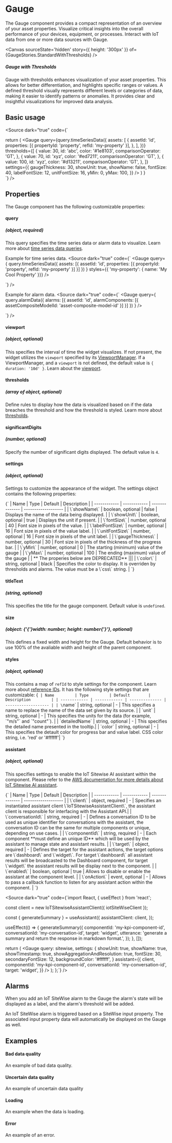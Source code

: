 
# Gauge

The Gauge component provides a compact representation of an overview of your asset properties. 
Visualize critical insights into the overall performance of your devices, equipment, or processes. 
Interact with IoT data from one or more data sources with Gauge.

<Meta title="Components/Gauge" />

<Canvas
  sourceState='hidden'
  story={{ height: '300px' }}
  of={GaugeStories.StandardWithThresholds}
/>

##### Gauge with Thresholds

Gauge with thresholds enhances visualization of your asset properties. This allows for better differentiation,
and highlights specific ranges or values. A defined threshold visually represents different levels or 
categories of data, making it easier to identify patterns or anomalies. 
It provides clear and insightful visualizations for improved data analysis.

## Basic usage

<Source dark="true" code={`

  return (
    <Gauge
      query={query.timeSeriesData({
        assets: [
          {
            assetId: 'id',
            properties: [{ propertyId: 'property', refId: 'my-property' }],
          },
        ],
      })}
      thresholds={[
        {
          value: 30,
          id: 'abc',
          color: '#1e8103',
          comparisonOperator: 'GT',
        },
        {
          value: 70,
          id: 'xyz',
          color: '#ed7211',
          comparisonOperator: 'GT',
        },
        {
          value: 100,
          id: 'xyz',
          color: '#d13211',
          comparisonOperator: 'GT',
        },
      ]}
      settings={{
        gaugeThickness: 30,
        showUnit: true,
        showName: false,
        fontSize: 40,
        labelFontSize: 12,
        unitFontSize: 16,
        yMin: 0,
        yMax: 100,
      }}
    />
  )
}  
`} />

## Properties

The Gauge component has the following customizable properties:

#### query
##### (object, required)
This query specifies the time series data or alarm data to visualize. Learn more about [time series data queries](/docs/core-time-series-data--docs).

Example for time series data.
<Source dark="true" code={`
<Gauge
  query={
    query.timeSeriesData({
      assets: [{
        assetId: 'id',
        properties: [{ propertyId: 'property', refId: 'my-property' }]
      }]
    })
 }
 styles={{ 'my-property': { name: 'My Cool Property' }}}
/>

`} />

Example for alarm data.
<Source dark="true" code={`
<Gauge
  query={
    query.alarmData({
      alarms: [{
        assetId: 'id',
        alarmComponents: [{ assetCompositeModelId: 'asset-composite-model-id' }]
      }]
    })
 }
/>

`} />

#### viewport
##### (object, optional)
This specifies the interval of time the widget visualizes. If not present, the widget utilizes the `viewport` specified by its [ViewportManager](/docs/components-viewportmanager--docs).
If a ViewportManager, and a `viewport` is not defined, the default value is `{ duration: '10d' }`.
Learn about the [viewport](/docs/core-viewport--docs).

#### thresholds
##### (array of object, optional)
Define rules to display how the data is visualized based on if the data breaches the threshold and how the threshold is styled.
Learn more about [thresholds](/docs/core-thresholds--docs#thresholds).

#### significantDigits
##### (number, optional)
Specify the number of significant digits displayed. The default value is `4`.

<Canvas
  sourceState='hidden'
  of={GaugeStories.SignificantDigits}
/>

#### settings
##### (object, optional)
Settings to customize the appearance of the widget. The settings object contains the following properties:

<Markdown>
{`
| Name         | Type         | Default        | Description         |
| ------------ | ------------ | -------------- | ------------------- |
| \`showName\` | boolean, optional | false | Displays the name of the data being displayed. |
| \`showUnit\` | boolean, optional | true | Displays the unit if present. |
| \`fontSize\` | number, optional | 40 | Font size in pixels of the value. |
| \`labelFontSize\` | number, optional | 16 | Font size in pixels of the value label. |
| \`unitFontSize\` | number, optional | 16 | Font size in pixels of the unit label. |
| \`gaugeThickness\` | number, optional | 30 | Font size in pixels of the thickness of the progress bar. |
| \`yMin\` | number, optional | 0 | The starting (minimum) value of the gauge |
| \`yMax\` | number, optional | 100 | The ending (maximum) value of the gauge |
| ** The properies below are DEPRECATED** |||
| \`color\` | string, optional | black | Specifies the color to display. It is overriden by thresholds and alarms. The value must be a \`css\` string. |
`}
</Markdown>

#### titleText
##### (string, optional)
This specifies the title for the gauge component. Default value is `undefined`.

#### size
##### (object: {'{'}width: number; height: number{'}'}, optional)
This defines a fixed width and height for the Gauge. Default behavior is to use 100% of the avaliable width and height of the parent component.

#### styles
##### (object, optional) 
This contains a map of `refId` to style settings for the component. Learn more about [reference IDs](/docs/core-styles--docs).
It has the following style settings that are customizable:
<Markdown>
{`
| Name         | Type         | Default        | Description         |
| ------------ | ------------ | -------------- | ------------------- |
| \`name\` | string, optional | - | This specifies a name to replace the name of the data set given by its source. |
| \`unit\` | string, optional | - | This specifies the units for the data (for example, \`"m/s"\` and \`"count"\`). |
| \`detailedName\` | string, optional | - | This specifies the detailed name presented in the tooltip.|
| \`color\` | string, optional | - | This specifies the detault color for progress bar and value label. CSS color string, i.e. 'red' or '#ffffff'|
`}
</Markdown>

#### assistant
##### (object, optional)
This specifies settings to enable the IoT Sitewise AI assistant within the component. Please refer to the [AWS documentation for more details about IoT Sitewise AI assistant](#). 

<Markdown>
{`
| Name         | Type         | Default        | Description         |
| ------------ | ------------ | -------------- | ------------------- |
| \`client\` | object, required | - | Specifies an instantiated assistant client \`IoTSitewiseAssistantClient\`, the assistant client is responsible for interfacing with the Assistant API.|
| \`conversationId\` | string, required | - | Defines a conversation ID to be used as unique identifier for conversations with the assistant, the conversation ID can be the same for multiple components or unique, depending on use cases. |
| \`componentId\` | string, required | - | Each component **must define an unique ID** which will be used by the assistant to manage state and assistant results. |
| \`target\` | object, required | - | Defines the target for the assistant actions, the target options are \`dashboard\` and \`widget\`. For target \`dashboard\` all assistant results will be broadcasted to the Dashboard component, for target \`widget\` the assistant results will be display next to the component. |
| \`enabled\` | boolean, optional | true | Allows to disable or enable the assistant at the component level. |
| \`onAction\` | event, optional | - | Allows to pass a callback function to listen for any assistant action within the component. |
`}
</Markdown>

<Source dark="true" code={`import React, { useEffect } from 'react';

  const client = new IoTSitewiseAssistantClient({
    iotSiteWiseClient
  });

  const { generateSummary } = useAssistant({
    assistantClient: client,
  });

  useEffect(() => {
    generateSummary({
      componentId: 'my-kpi-component-id',
      conversationId: 'my-conversation-id',
      target: 'widget',
      utterance: 'generate a summary and return the response in markdown format.',
    });
  }, []);

  return (
    <Gauge
      query: sitewise,
      settings: {
        showUnit: true,
        showName: true,
        showTimestamp: true,
        showAggregationAndResolution: true,
        fontSize: 30,
        secondaryFontSize: 12,
        backgroundColor: '#ffffff',
      }
      assistant={{
        client,
        componentId: 'my-kpi-component-id',
        conversationId: 'my-conversation-id',
        target: 'widget',
      }}
    />
  );
};`} />

## Alarms

<Canvas sourceState='hidden' of={GaugeStories.Alarm} />

When you add an IoT SiteWise alarm to the Gauge the alarm's state will be displayed as a label, and the alarm's threshold will be added.

An IoT SiteWise alarm is triggered based on a SiteWise input property. The associated input property data will automatically be displayed on the Gauge as well.

## Examples

#### Bad data quality
An example of bad data quality.

<Canvas sourceState='hidden' of={GaugeStories.BadDataQuality} />

#### Uncertain data quality
An example of uncertain data quality

<Canvas sourceState='hidden' of={GaugeStories.UncertainDataQuality} />

#### Loading
An example when the data is loading.

<Canvas sourceState='none' of={GaugeStories.Loading} />

#### Error
An example of an error.

<Canvas sourceState='none' of={GaugeStories.Error} />
